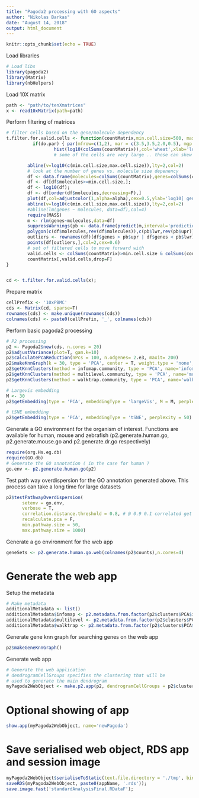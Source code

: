 ```yaml
---
title: "Pagoda2 processing with GO aspects"
author: "Nikolas Barkas"
date: "August 14, 2018"
output: html_document
---
```


```r
knitr::opts_chunk$set(echo = TRUE)
```

Load libraries
```r
# Load libs
library(pagoda2)
library(Matrix)
library(nbHelpers)
````

Load 10X matrix
```r
path <- "path/to/tenXmatrices"
x <- read10xMatrix(path=path)
```

Perform filtering of matrices
```r
# filter cells based on the gene/molecule dependency
t.filter.for.valid.cells <- function(countMatrix,min.cell.size=500, max.cell.size=5e4,p.level=min(1e-3,1/ncol(countMatrix)),alpha=0.1,do.par=T) {
          if(do.par) { par(mfrow=c(1,2), mar = c(3.5,3.5,2.0,0.5), mgp = c(2,0.65,0), cex = 1.0);}
                  hist(log10(colSums(countMatrix)),col='wheat',xlab='log10[ molecules ]',main='')
                  # some of the cells are very large .. those can skew the analysis of more subtle populations (too much bias ) .. letting them in here though

        abline(v=log10(c(min.cell.size,max.cell.size)),lty=2,col=2)
        # look at the number of genes vs. molecule size depenency
        df <- data.frame(molecules=colSums(countMatrix),genes=colSums(countMatrix>0));
        df <- df[df$molecules>=min.cell.size,];
        df <- log10(df);
        df <- df[order(df$molecules,decreasing=F),]
        plot(df,col=adjustcolor(1,alpha=alpha),cex=0.5,ylab='log10[ gene counts]',xlab='log10[ molecule counts]')
        abline(v=log10(c(min.cell.size,max.cell.size)),lty=2,col=2)
        #abline(lm(genes ~ molecules, data=df),col=4)
        require(MASS)
        m <- rlm(genes~molecules,data=df)
        suppressWarnings(pb <- data.frame(predict(m,interval='prediction',level = 1-p.level,type="response")))
        polygon(c(df$molecules,rev(df$molecules)),c(pb$lwr,rev(pb$upr)),col=adjustcolor(2,alpha=0.1),border = NA)
        outliers <- rownames(df)[df$genes > pb$upr | df$genes < pb$lwr];
        points(df[outliers,],col=2,cex=0.6)
        # set of filtered cells to move forward with
        valid.cells <- colSums(countMatrix)>min.cell.size & colSums(countMatrix)<max.cell.size & !(colnames(countMatrix) %in% outliers)
        countMatrix[,valid.cells,drop=F]
}


cd <- t.filter.for.valid.cells(x);
```

Prepare matrix
```r
cellPrefix <- '10xPBMC'
cds <- Matrix(cd, sparse=T)
rownames(cds) <- make.unique(rownames(cds))
colnames(cds) <- paste0(cellPrefix, '_', colnames(cds))
```

Perform basic pagoda2 processing
```r
# P2 processing
p2 <- Pagoda2$new(cds, n.cores = 20)
p2$adjustVariance(plot=T, gam.k=10)
p2$calculatePcaReduction(nPcs = 100, n.odgenes= 2.e3, maxit= 200)
p2$makeKnnGraph(k = 30, type = 'PCA', center = T, weight.type = 'none', n.cores = 30, distance = 'cosine')
p2$getKnnClusters(method = infomap.community, type = 'PCA', name='infomap')
p2$getKnnClusters(method = multilevel.community, type = 'PCA', name='multilevel')
p2$getKnnClusters(method = walktrap.community, type = 'PCA', name='walktrap')

# Largevis embedding
M <- 30
p2$getEmbedding(type = 'PCA', embeddingType = 'largeVis', M = M, perplexity = 30, gamma = 1 / M, alpha = 1 )

# tSNE embedding
p2$getEmbedding(type = 'PCA', embeddingType = 'tSNE', perplexity = 50)
```

Generate a GO environment for the organism of interest. Functions are available for human, mouse and zebrafish (p2.generate.human.go, p2.generate.mouse.go and p2.generate.dr.go respectively)
```r
require(org.Hs.eg.db)
require(GO.db)
# Generate the GO annotation ( in the case for human )
go.env <- p2.generate.human.go(p2)
```

Test path way overdispersion for the GO annotation generated above. This process can take a long time for large datasets
```r
p2$testPathwayOverdispersion(
      setenv = go.env,
      verbose = T,
      correlation.distance.threshold = 0.8, # @ 0.9 0.1 correlated get folded together
      recalculate.pca = F,
      min.pathway.size = 50,
      max.pathway.size = 1000)
```

Generate a go environment for the web app
```r
geneSets <- p2.generate.human.go.web(colnames(p2$counts),n.cores=4)
```

# Generate the web app

Setup the metadata
```r
# Make metadata
additionalMetadata <- list()
additionalMetadata$infomap <- p2.metadata.from.factor(p2$clusters$PCA$infomap, displayname = 'Infomap', s = 0.9)
additionalMetadata$multilevel <- p2.metadata.from.factor(p2$clusters$PCA$multilevel, displayname = 'Multilevel', s = 0.8)
additionalMetadata$walktrap <- p2.metadata.from.factor(p2$clusters$PCA$walktrap, displayname = 'Walktrap', s = 0.5)
```

Generate gene knn graph for searching genes on the web app
```r
p2$makeGeneKnnGraph()
```

Generate web app
```r
# Generate the web application
# dendrogramCellGroups specifies the clustering that will be
# used to generate the main dendrogram
myPagoda2WebObject <- make.p2.app(p2, dendrogramCellGroups = p2$clusters$PCA$infomap, additionalMetadata = additionalMetadata, geneSets = geneSets);
```

# Optional showing of app
```r
show.app(myPagoda2WebObject, name='newPagoda')
```

# Save serialised web object, RDS app and session image
```r
myPagoda2WebObject$serialiseToStatic(text.file.directory = './tmp', binary.filename = '10xPBMC.bin')
saveRDS(myPagoda2WebObject, paste0(appName, '.rds'));
save.image.fast('standardAnalysisFinal.RDataF');
```